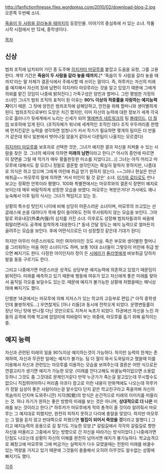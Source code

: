 http://fanfictionfinesse.files.wordpress.com/2010/02/download-blog-2.jpg
오른쪽 두번째 소녀.

[[죽음이 두 사람을 갈라놓을 때까지]]의 등장인물. 이야기의 중심축에 서 있는 소녀. 작품 시작 시점에서 만 12세, 중학생이다.

[[목차]]

== 신상 ==
범죄 조직에 납치되어 가던 중 도주해 [[히지카타 마모루]]를 붙잡고 도움을 요청, 그를 고용한다. 계약 기간은 '''죽음이 두 사람을 갈라 놓을 때까지.'''[* '죽음이 두 사람을 갈라 놓을 때까지'라는 말 자체가 결혼식에서 주례사할 때 쓰이는 말이다. 즉, 하루카는 자신의 미래를 예지해서 자신의 장래 남편이 히지카타 마모루라는 것을 알고 있었기 때문에 그에게 의뢰를 맡긴 것임이 나중에 밝혀진다.]
가족구성은 양친과 할머니. 그런 평범한 가정의 소녀인 그녀가 범죄 조직의 표적이 된 이유는 '''90% 이상의 적중률을 자랑하는 예지능력자'''이기 때문. 그 탓에 양친은 범죄조직에 살해당하고, 안전을 위해 할머니와 생이별하게 된다.
범죄조직으로부터 도망은 치긴 했지만, 이미 자신의 능력에 대한 정보가 세계 각국으로 흘러나가  뒷세계에서 노리는 신세가 되어 [[엘레멘츠 네트워크]]의 팀 [[블레이드]], [[더 월]]의 보호하에 있게 된다.
(조직자체가 워낙에 세계적인 조직인 데다 조직 우두머리중 한명에 먼치킨같은 능력을 생각하면 엄청나가 커서 작가가 필요하면 몇개의 팀이든 더 만들거 같은데 워낙 일본에서 벗어나질 않을거 같아서 다른팀이 나올지는 모르겠다)

[[히지카타 마모루]]를 보호자로 선택한 것은, 그녀가 예지한 결과 자신을 지켜줄 수 있는 사람을 찾은 것. 그녀의 예지에 의하면 '''미래의 남편'''이라고 한다.[* 어시의 증언에 따르면 이 장면을 그릴 때 작가가 매우 황홀한듯한 미소를 지었다고(...)] 그녀는 아직 어리고 마모루에 대해서도 잘 모르니 정말로 결혼할 생각인지는 확실히 말하지 못하지만, 나름대로 의식은 하고 있으며 그에게 어린애 취급 받기 원하지 않는다. ~~그러나 현실은 만년 애취급~~
마모루의 말에 의하면 '커서 미인이 될 것 같은' 소녀. [[이가와 료타로]]도 만나 보고는 정확한 안목이라 평했다. 100화 특별편에서는 마모루와의 결혼식 장면이 예지로 보이는데 매우 바람직하게 성장한 모습을 보였다. 마모루는 복받은거다! 
가사에도 꽤나 능숙해서 이후 팀의 식사는 그녀가 책임지고 있는 듯.

상황의 특수성 탓인지 나이에 비해 상당히 어른스러운 소녀이며, 마모루의 쓰고있는 선글래스에 손을 대려다가 목에 칼이 들어와도 전혀 무서워하지 않는 모습을 보인다. 그야말로 외유내강(外柔內强)의 심지를 가진 소녀. 이후로도 성장해 범죄자들과의 싸움에 휘말리면서도 공격에 침착하게 대응한다.[* 동네 건달 정도는 예지 능력으로 얼마든지 골려주는 모습을 보인다. 후에 어떤식으로든 더 성장할것 같은데 기대가 된다]

하지만 아무리 어른스러워도 어린 여자아이인 것도 사실. 죽은 부모와 생이별한 할머니를 그리워하는 마음 여린 소녀이기도 하며, 보통 10대 소녀들이 그렇듯이 어린애 취급 받으면 삐지기도 한다. 다정한 아이인지라 정이 든 [[시에라]]가 [[쥴리엣]]에게 바보취급 당하자 발을 동동 구르기도 한다.

그리고 나중에가면 어른스러운 성격도 상당부분 예지능력에 의존하고 있었기 때문임이 밝혀진다. 미래를 예측하고 있기 때문에 행동에 여유가 있고 자신에게 좋은 미래를 찾아서 움직일 각오를 보일수도 있는것. 때문에 예지가 불가능한 상황에 처했을때는 페닉상태에 빠지기도 했다.
 
단행본 14권에서는 마모루에 의해 지저스가 있는 학교의 고등부로 편입.[* 아직 중학생인데 불쌍하게도...] 우연찮게도 [아나 리들]과 동시에 전학오게 되었다. 운명변동률이 장난 아닌 탓에 반나절 다닌 것만으로도 지쳐서 녹초가 되었다. 15권에선 자신을 노린 자들의 공격에 의해 학교에 암암리에 피바람이 부는 와중에, 마모루를 돕기 위해 움직이는 중. 

== 예지 능력 ==

자신과 관련된 미래의 일을 90%이상 예지하는것이 가능하다. 하지만 능력의 한계는 존재하여, 자신과 무관한 일에는 예지가 불가능. 팀 더 월이 와서 도와달라고 했을때 이를 이용해서 자신과 관련있는 마모루를 이용하는 모습을 보여주는데 결론은 어떤 식으로든 연결고리가 생기면 예지가 가능한 모양. (미래를 안다고해도 바꿀능력이없으면 소용없듯하니 그것도 좀 그것대로 문제인거같다 만약 누군가가 죽는걸 알고있는데 무시할수도 없으니 직접뛰어야하니 머리좀 아프다  참고로 이런 내용이 만화책에도 나오는데 하루카가 정말 심성이 좋은 사람이라는걸 알수있다 단지 같은 학교친구라고 죽을까봐 자신의 목숨까지 던지며 도와주니깐)
지각(知覺)의 방식은 순간적으로 미래의 이미지를 떠올리는 것. 허나 자기가 원하는 좋은 방향의 미래를 보는 것은 아니며, '''상대적으로 더 나은''' 미래를 보는 것이라고 한다.[* 하루카가 마모루에게 적의 총격이 올 것이라 알려줘서 마모루는 그 예지대로 피했지만, 완전히 피하지 못하고 다리에 총알을 맞았다. 하지만 마모루는 그 말을 듣지 않고 반대쪽으로 피했으면 '''벌집이 되어서 죽었을 것'''이라고 말했다.] 그리고 예지능력의 응용으로 길 찾기도 가능한 모양.[* 갈림길에서 각각의 갈림길로 향한 자신을 떠올리고 그중에서 맞는 방향으로 간 자신을 따라가는 방식이었다.]
나중에가면 단점도 나오는데 상황이 자신의 이해를 완전히 넘어서면 예지가 불가능하다. 학교습격으로 폐창고에 마모루와 그에 버금가는 실력자가 다수 모였을때는 전원이 미래를 바꿀수 있는 역량을 가지고 있기 때문에 그것들이 충돌해서 오히려 아무것도 알수없는 상황에 빠지기도 했다.


[[각주]]
